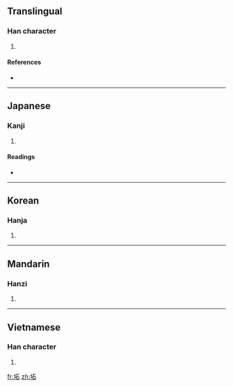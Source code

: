 ==Translingual==

===Han character===
{{Han char|rn=32|rad=土|as=05|sn=8|four=|canj=土一口 (GMR)}}

# {{defn|Han|sort=土05}}

====References====
* {{Han ref|kx=0226.190|dkj=04972|dj=0461.310|hdz=10430.020|uh=5767|ud=22375}}

----

==Japanese==

===Kanji===
{{ja-kanji|grade=|rs=土05}}

# {{defn|Japanese}}

====Readings====
* {{ja-readings|on=[[せき]] (seki), [[しゃう]] (shau)|kun=[[どだい]] (dodai)}}

----

==Korean==

===Hanja===
{{ko-hanja|hangeul=척|rv=cheok|mr=ch'ŏk}}

# {{defn|Korean|sort=土05}}

----

==Mandarin==

===Hanzi===
{{cmn-hanzi|pin=[[zhī]] ([[zhi1]])|wg=chih<sup>1</sup>}}

# {{defn|Mandarin|sort=土05}}

----

==Vietnamese==

===Han character===
{{vi-hantu|[[gạch]]|rs=土05}}

# {{defn|Vietnamese|sort=土05}}

[[fr:坧]]
[[zh:坧]]